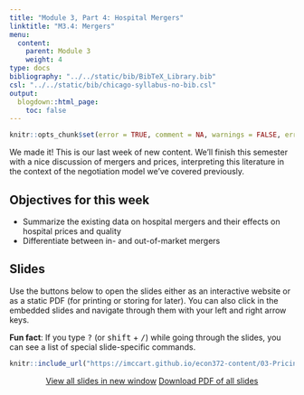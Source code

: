 ```yaml
---
title: "Module 3, Part 4: Hospital Mergers"
linktitle: "M3.4: Mergers"
menu:
  content:
    parent: Module 3
    weight: 4
type: docs
bibliography: "../../static/bib/BibTeX_Library.bib"
csl: "../../static/bib/chicago-syllabus-no-bib.csl"
output:
  blogdown::html_page:
    toc: false
---
```


```r
knitr::opts_chunk$set(error = TRUE, comment = NA, warnings = FALSE, errors = FALSE, messages = FALSE, tidy = FALSE, echo = FALSE)
```

We made it! This is our last week of new content. We'll finish this semester with a nice discussion of mergers and prices, interpreting this literature in the context of the negotiation model we've covered previously.


## Objectives for this week

- Summarize the existing data on hospital mergers and their effects on hospital prices and quality
- Differentiate between in- and out-of-market mergers



## Slides
Use the buttons below to open the slides either as an interactive website or as a static PDF (for printing or storing for later). You can also click in the embedded slides and navigate through them with your left and right arrow keys.

:::fyi
**Fun fact**: If you type <kbd>?</kbd> (or <kbd>shift</kbd> + <kbd>/</kbd>) while going through the slides, you can see a list of special slide-specific commands.
:::

<center>

```r
knitr::include_url("https://imccart.github.io/econ372-content/03-Pricing/03-pricing4.html")
```


<p><a class="btn btn-primary btn-lg" target="_blank" href="https://imccart.github.io/econ372-content/03-Pricing/03-pricing4.html"><i class="fas fa-external-link-alt"></i> View all slides in new window</a> <a class="btn btn-primary btn-lg" target="_blank" href="https://imccart.github.io/econ372-content/03-Pricing/03-pricing4.pdf" role="button"><i class="far fa-file-pdf"></i> Download PDF of all slides</a></p>

</center>
